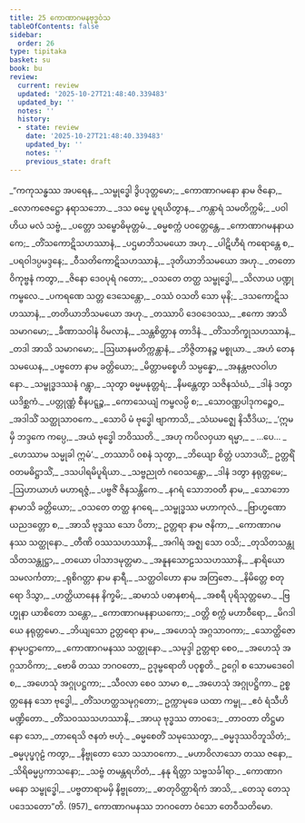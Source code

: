```yaml
---
title: 25 ကောဏာဂမနဗုဒ္ဓဝံသ
tableOfContents: false
sidebar:
  order: 26
type: tipitaka
basket: su
book: bu
review:
  current: review
  updated: '2025-10-27T21:48:40.339483'
  updated_by: ''
  notes: ''
  history:
  - state: review
    date: '2025-10-27T21:48:40.339483'
    updated_by: ''
    notes: ''
    previous_state: draft
---
```



<ReviewStatus review={frontmatter.review} showDetails={true} />

<HypothesisAnnotation frontmatter={frontmatter} />

<DynamicBreadcrumb />

<Division number="1" book="bu" e="ch" v="21" p="373">

<Paragraph number="954" type="verses" book="bu">
_“ကကုသန္ဓဿ အပရေန,_  
_သမ္ဗုဒ္ဓေါ ဒွိပဒုတ္တမော;_  
_ကောဏာဂမနော နာမ ဇိနော,_  
_လောကဇေဋ္ဌော နရာသဘော._  

</Paragraph>

</Division>
<Division number="2" book="bu" e="ch" v="21" p="373">

<Paragraph number="955" type="verses" book="bu">
_ဒသ ဓမ္မေ ပူရယိတွာန,_  
_ကန္တာရံ သမတိက္ကမိ;_  
_ပဝါဟိယ မလံ သဗ္ဗံ,_  
_ပတ္တော သမ္ဗောဓိမုတ္တမံ._  

</Paragraph>

</Division>
<Division number="3" book="bu" e="ch" v="21" p="373">

<Paragraph number="956" type="verses" book="bu">
_ဓမ္မစက္ကံ ပဝတ္တေန္တေ,_  
_ကောဏာဂမနနာယကေ;_  
_တိံသကောဋိသဟဿာနံ,_  
_ပဌမာဘိသမယော အဟု._  

</Paragraph>

</Division>
<Division number="4" book="bu" e="ch" v="21" p="373">

<Paragraph number="957" type="verses" book="bu">
_ပါဋိဟီရံ ကရောန္တေ စ,_  
_ပရဝါဒပ္ပမဒ္ဒနေ;_  
_ဝီသတိကောဋိသဟဿာနံ,_  
_ဒုတိယာဘိသမယော အဟု._  

</Paragraph>

</Division>
<Division number="5" book="bu" e="ch" v="21" p="373">

<Paragraph number="958" type="verses" book="bu">
_တတော ဝိကုဗ္ဗနံ ကတွာ,_  
_ဇိနော ဒေဝပုရံ ဂတော;_  
_ဝသတေ တတ္ထ သမ္ဗုဒ္ဓေါ,_  
_သိလာယ ပဏ္ဍုကမ္ဗလေ._  

</Paragraph>

</Division>
<Division number="6" book="bu" e="ch" v="21" p="373">

<Paragraph number="959" type="verses" book="bu">
_ပကရဏေ သတ္တ ဒေသေန္တော,_  
_ဝဿံ ဝသတိ သော မုနိ;_  
_ဒသကောဋိသဟဿာနံ,_  
_တတိယာဘိသမယော အဟု._  

</Paragraph>

</Division>
<Division number="7" book="bu" e="ch" v="21" p="373">

<Paragraph number="960" type="verses" book="bu">
_တဿာပိ ဒေဝဒေဝဿ,_  
_ဧကော အာသိ သမာဂမော;_  
_ခီဏာသဝါနံ ဝိမလာနံ,_  
_သန္တစိတ္တာန တာဒိနံ._  

</Paragraph>

</Division>
<Division number="8" book="bu" e="ch" v="21" p="374">

<Paragraph number="961" type="verses" book="bu">
_တိံသဘိက္ခုသဟဿာနံ,_  
_တဒါ အာသိ သမာဂမော;_  
_ဩဃာနမတိက္ကန္တာနံ,_  
_ဘိဇ္ဇိတာနဉ္စ မစ္စုယာ._  

</Paragraph>

</Division>
<Division number="9" book="bu" e="ch" v="21" p="374">

<Paragraph number="962" type="verses" book="bu">
_အဟံ တေန သမယေန,_  
_ပဗ္ဗတော နာမ ခတ္တိယော;_  
_မိတ္တာမစ္စေဟိ သမ္ပန္နော,_  
_အနန္တဗလဝါဟနော._  

</Paragraph>

</Division>
<Division number="10" book="bu" e="ch" v="21" p="374">

<Paragraph number="963" type="verses" book="bu">
_သမ္ဗုဒ္ဓဒဿနံ ဂန္တွာ,_  
_သုတွာ ဓမ္မမနုတ္တရံ;_  
_နိမန္တေတွာ သဇိနသံဃံ,_  
_ဒါနံ ဒတွာ ယဒိစ္ဆကံ._  

</Paragraph>

</Division>
<Division number="11" book="bu" e="ch" v="21" p="374">

<Paragraph number="964" type="verses" book="bu">
_ပတ္တုဏ္ဏံ စီနပဋ္ဋဉ္စ,_  
_ကောသေယျံ ကမ္ဗလမ္ပိ စ;_  
_သောဝဏ္ဏပါဒုကဉ္စေဝ,_  
_အဒါသိံ သတ္ထုသာဝကေ._  

</Paragraph>

</Division>
<Division number="12" book="bu" e="ch" v="21" p="374">

<Paragraph number="965" type="verses" book="bu">
_သောပိ မံ ဗုဒ္ဓေါ ဗျာကာသိ,_  
_သံဃမဇ္ဈေ နိသီဒိယ;_  
_‘ဣမမှိ ဘဒ္ဒကေ ကပ္ပေ,_  
_အယံ ဗုဒ္ဓေါ ဘဝိဿတိ._  

</Paragraph>

</Division>
<Division number="13" book="bu" e="ch" v="21" p="374">

<Paragraph number="966" type="verses" book="bu">
_အဟု ကပိလဝှယာ ရမ္မာ,_  
_ …ပေ… _  
_ဟေဿာမ သမ္မုခါ ဣမံ’._  

</Paragraph>

</Division>
<Division number="14" book="bu" e="ch" v="21" p="374">

<Paragraph number="967" type="verses" book="bu">
_တဿာပိ ဝစနံ သုတွာ,_  
_ဘိယျော စိတ္တံ ပသာဒယိံ;_  
ဥတ္တရိံ ဝတမဓိဋ္ဌာသိံ,_  
_ဒသပါရမိပူရိယာ._  

</Paragraph>

</Division>
<Division number="15" book="bu" e="ch" v="21" p="374">

<Paragraph number="968" type="verses" book="bu">
_သဗ္ဗညုတံ ဂဝေသန္တော,_  
_ဒါနံ ဒတွာ နရုတ္တမေ;_  
_ဩဟာယာဟံ မဟာရဇ္ဇံ,_  
_ပဗ္ဗဇိံ ဇိနသန္တိကေ._  

</Paragraph>

</Division>
<Division number="16" book="bu" e="ch" v="21" p="374">

<Paragraph number="969" type="verses" book="bu">
_နဂရံ သောဘဝတီ နာမ,_  
_သောဘော နာမာသိ ခတ္တိယော;_  
_ဝသတေ တတ္ထ နဂရေ,_  
_သမ္ဗုဒ္ဓဿ မဟာကုလံ._  

</Paragraph>

</Division>
<Division number="17" book="bu" e="ch" v="21" p="374">

<Paragraph number="970" type="verses" book="bu">
_ဗြာဟ္မဏော ယညဒတ္တော စ,_  
_အာသိ ဗုဒ္ဓဿ သော ပိတာ;_  
ဥတ္တရာ နာမ ဇနိကာ,_  
_ကောဏာဂမနဿ သတ္ထုနော._  

</Paragraph>

</Division>
<Division number="18" book="bu" e="ch" v="21" p="374">

<Paragraph number="971" type="verses" book="bu">
_တီဏိ ဝဿသဟဿာနိ,_  
_အဂါရံ အဇ္ဈ သော ဝသိ;_  
_တုသိတသန္တုသိတသန္တုဋ္ဌာ,_  
_တယော ပါသာဒမုတ္တမာ._  

</Paragraph>

</Division>
<Division number="19" book="bu" e="ch" v="21" p="374">

<Paragraph number="972" type="verses" book="bu">
_အနူနသောဠသသဟဿာနိ,_  
_နာရိယော သမလင်္ကတာ;_  
_ရုစိဂတ္တာ နာမ နာရီ,_  
_သတ္ထဝါဟော နာမ အတြဇော._  

</Paragraph>

</Division>
<Division number="20" book="bu" e="ch" v="21" p="374">

<Paragraph number="973" type="verses" book="bu">
_နိမိတ္တေ စတုရော ဒိသွာ,_  
_ဟတ္ထိယာနေန နိက္ခမိ;_  
_ဆမာသံ ပဓာနစာရံ,_  
_အစရီ ပုရိသုတ္တမော._  

</Paragraph>

</Division>
<Division number="21" book="bu" e="ch" v="21" p="375">

<Paragraph number="974" type="verses" book="bu">
_ဗြဟ္မုနာ ယာစိတော သန္တော,_  
_ကောဏာဂမနနာယကော;_  
_ဝတ္တိ စက္ကံ မဟာဝီရော,_  
_မိဂဒါယေ နရုတ္တမော._  

</Paragraph>

</Division>
<Division number="22" book="bu" e="ch" v="21" p="375">

<Paragraph number="975" type="verses" book="bu">
_ဘိယျသော ဥတ္တရော နာမ,_  
_အဟေသုံ အဂ္ဂသာဝကာ;_  
_သောတ္ထိဇော နာမုပဋ္ဌာကော,_  
_ကောဏာဂမနဿ သတ္ထုနော._  

</Paragraph>

</Division>
<Division number="23" book="bu" e="ch" v="21" p="375">

<Paragraph number="976" type="verses" book="bu">
_သမုဒ္ဒါ ဥတ္တရာ စေဝ,_  
_အဟေသုံ အဂ္ဂသာဝိကာ;_  
_ဗောဓိ တဿ ဘဂဝတော,_  
ဥဒုမ္ဗရောတိ ပဝုစ္စတိ._  

</Paragraph>

</Division>
<Division number="24" book="bu" e="ch" v="21" p="375">

<Paragraph number="977" type="verses" book="bu">
ဥဂ္ဂေါ စ သောမဒေဝေါ စ,_  
_အဟေသုံ အဂ္ဂုပဋ္ဌကာ;_  
_သီဝလာ စေဝ သာမာ စ,_  
_အဟေသုံ အဂ္ဂုပဋ္ဌိကာ._  

</Paragraph>

</Division>
<Division number="25" book="bu" e="ch" v="21" p="375">

<Paragraph number="978" book="bu">
ဥစ္စတ္တနေန သော ဗုဒ္ဓေါ,_  
_တိံသဟတ္ထသမုဂ္ဂတော;_  
ဥက္ကာမုခေ ယထာ ကမ္ဗု,_  
_ဧဝံ ရံသီဟိ မဏ္ဍိတော._  

</Paragraph>

</Division>
<Division number="26" book="bu" e="ch" v="21" p="375">

<Paragraph number="979" type="verses" book="bu">
_တိံသဝဿသဟဿာနိ,_  
_အာယု ဗုဒ္ဓဿ တာဝဒေ;_  
_တာဝတာ တိဋ္ဌမာနော သော,_  
_တာရေသိ ဇနတံ ဗဟုံ._  

</Paragraph>

</Division>
<Division number="27" book="bu" e="ch" v="21" p="375">

<Paragraph number="980" type="verses" book="bu">
_ဓမ္မစေတိံ သမုဿေတွာ,_  
_ဓမ္မဒုဿဝိဘူသိတံ;_  
_ဓမ္မပုပ္ဖဂုဠံ ကတွာ,_  
_နိဗ္ဗုတော သော သသာဝကော._  

</Paragraph>

</Division>
<Division number="28" book="bu" e="ch" v="21" p="375">

<Paragraph number="981" type="verses" book="bu">
_မဟာဝိလာသော တဿ ဇနော,_  
_သိရိဓမ္မပ္ပကာသနော;_  
_သဗ္ဗံ တမန္တရဟိတံ,_  
_နနု ရိတ္တာ သဗ္ဗသင်္ခါရာ._  

</Paragraph>

</Division>
<Division number="29" book="bu" e="ch" v="21" p="375">

<Paragraph number="982" type="verses" book="bu">
_ကောဏာဂမနော သမ္ဗုဒ္ဓေါ,_  
_ပဗ္ဗတာရာမမှိ နိဗ္ဗုတော;_  
_ဓာတုဝိတ္ထာရိကံ အာသိ,_  
_တေသု တေသု ပဒေသတော”တိ. (957)_  


</Paragraph>
</Division>

<Paragraph number="983" type="center" book="bu">
ကောဏာဂမနဿ ဘဂဝတော ဝံသော တေဝီသတိမော.
</Paragraph>